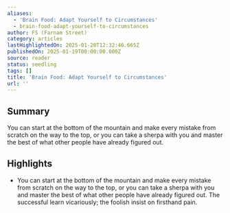 ```yaml
---
aliases:
  - 'Brain Food: Adapt Yourself to Circumstances'
  - brain-food-adapt-yourself-to-circumstances
author: FS (Farnam Street)
category: articles
lastHighlightedOn: 2025-01-20T12:32:46.665Z
publishedOn: 2025-01-19T00:00:00.000Z
source: reader
status: seedling
tags: []
title: 'Brain Food: Adapt Yourself to Circumstances'
url: ''
---
```

## Summary

You can start at the bottom of the mountain and make every mistake from scratch on the way to the top, or you can take a sherpa with you and master the best of what other people have already figured out.

## Highlights

- You can start at the bottom of the mountain and make every mistake from scratch on the way to the top, or you can take a sherpa with you and master the best of what other people have already figured out.
  The successful learn vicariously; the foolish insist on firsthand pain.
